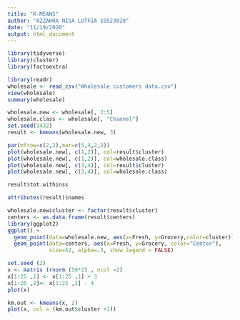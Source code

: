 ```yaml
---
title: "K-MEANS"
author: "AZZAHRA NISA LUTFIA 19523028"
date: "11/19/2020"
output: html_document
---
```

```r
library(tidyverse)
library(cluster)
library(factoextra)
```


```r
library(readr)
wholesale <- read_csv("Wholesale customers data.csv")
view(wholesale)
summary(wholesale)
```

```r
wholesale.new <- wholesale[, 2:5]
wholesale.class <- wholesale[, "Channel"]
set.seed(1432)
result <- kmeans(wholesale.new, 3)
```

```r
par(mfrow=c(2,2),mar=c(5,4,2,2))
plot(wholesale.new[, c(1,2)], col=result$cluster)
plot(wholesale.new[, c(1,2)], col=wholesale.class)
plot(wholesale.new[, c(3,4)], col=result$cluster)
plot(wholesale.new[, c(3,4)], col=wholesale.class)

```

```r
result$tot.withinss
```

```r
attributes(result)$names
```

```r
wholesale.new$cluster <- factor(result$cluster)
centers <- as.data.frame(result$centers)
library(ggplot2)
ggplot() + 
  geom_point(data=wholesale.new, aes(x=Fresh, y=Grocery,color=cluster))  +
  geom_point(data=centers, aes(x=Fresh, y=Grocery, color="Center"), 
             size=52, alpha=.3, show.legend = FALSE)
```

```r
set.seed (2)
x <- matrix (rnorm (50*2) , ncol =2)
x[1:25 ,1] <- x[1:25 ,1] + 3
x[1:25 ,2]<- x[1:25 ,2] - 4
plot(x)
```

```r
km.out <- kmeans(x, 2)
plot(x, col = (km.out$cluster +1))

```

